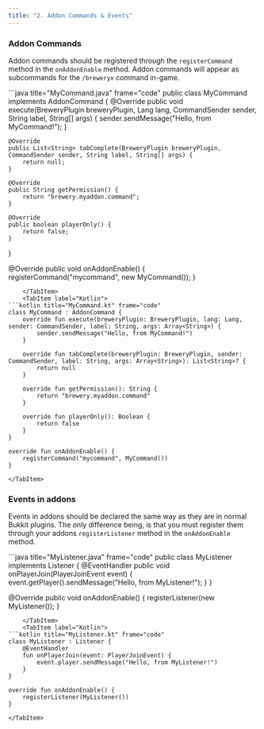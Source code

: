 ```yaml
---
title: "2. Addon Commands & Events"
---
```



### Addon Commands

Addon commands should be registered through the `registerCommand` method in the `onAddonEnable` method.
Addon commands will appear as subcommands for the `/breweryx` command in-game.

<Tabs syncKey="language">
    <TabItem label="Java">
```java title="MyCommand.java" frame="code"
public class MyCommand implements AddonCommand {
    @Override
    public void execute(BreweryPlugin breweryPlugin, Lang lang, CommandSender sender, String label, String[] args) {
        sender.sendMessage("Hello, from MyCommand!");
    }

    @Override
    public List<String> tabComplete(BreweryPlugin breweryPlugin, CommandSender sender, String label, String[] args) {
        return null;
    }

    @Override
    public String getPermission() {
        return "brewery.myaddon.command";
    }

    @Override
    public boolean playerOnly() {
        return false;
    }
}

@Override
public void onAddonEnable() {
    registerCommand("mycommand", new MyCommand());
}
```
    </TabItem>
    <TabItem label="Kotlin">
```kotlin title="MyCommand.kt" frame="code"
class MyCommand : AddonCommand {
    override fun execute(breweryPlugin: BreweryPlugin, lang: Lang, sender: CommandSender, label: String, args: Array<String>) {
        sender.sendMessage("Hello, from MyCommand!")
    }

    override fun tabComplete(breweryPlugin: BreweryPlugin, sender: CommandSender, label: String, args: Array<String>): List<String>? {
        return null
    }

    override fun getPermission(): String {
        return "brewery.myaddon.command"
    }

    override fun playerOnly(): Boolean {
        return false
    }
}

override fun onAddonEnable() {
    registerCommand("mycommand", MyCommand())
}
```
    </TabItem>
</Tabs>


### Events in addons

Events in addons should be declared the same way as they are in normal Bukkit plugins.
The only difference being, is that you must register them through your addons `registerListener`
method in the `onAddonEnable` method.

<Tabs syncKey="language">
    <TabItem label="Java">
```java title="MyListener.java" frame="code"
public class MyListener implements Listener {
    @EventHandler
    public void onPlayerJoin(PlayerJoinEvent event) {
        event.getPlayer().sendMessage("Hello, from MyListener!");
    }
}

@Override
public void onAddonEnable() {
    registerListener(new MyListener());
}
```
    </TabItem>
    <TabItem label="Kotlin">
```kotlin title="MyListener.kt" frame="code"
class MyListener : Listener {
    @EventHandler
    fun onPlayerJoin(event: PlayerJoinEvent) {
        event.player.sendMessage("Hello, from MyListener!")
    }
}

override fun onAddonEnable() {
    registerListener(MyListener())
}
```
    </TabItem>
</Tabs>
